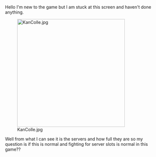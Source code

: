 Hello I'm new to the game but I am stuck at this screen and haven't done anything.

[[File:KanColle.jpg|thumb|left|354px]]













Well from what I can see it is the servers and how full they are so my question is if this is normal and fighting for server slots is normal in this game??<ac_metadata title="Is this normal?"> </ac_metadata>
